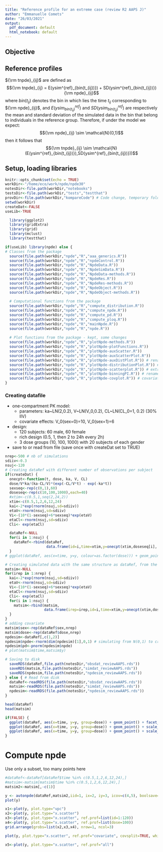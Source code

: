 ```yaml
---
title: "Reference profile for an extreme case (review R2 AAPS J)"
author: "Emmanuelle Comets"
date: "26/03/2021"
output:
  pdf_document: default
  html_notebook: default
---
```


## Objective

## Reference profiles

${\rm tnpde}_{ij}$ are defined as
$${\rm tnpde}_{ij} = E(ysim^{ref}_{bin(t_{ij})}) + SD(ysim^{ref}_{bin(t_{ij})}) {\rm npde}_{ij}$$
where $bin(t_{ij})$ denotes the bin in which lies the time $t_{ij}$ corresponding to ${\rm npde}_{ij}$, and $E(ysim^{ref}_{bin(t_{ij})})$ and $SD(ysim^{ref}_{bin(t_{ij})})$ are respectively the mean and standard deviation of the simulated data in the bin that belong to individuals in the reference group. Therefore, if under the model we expect:
$${\rm npde}_{ij} \sim \mathcal{N}(0,1)$$
then it follows that
$${\rm tnpde}_{ij} \sim \mathcal{N}(E(ysim^{ref}_{bin(t_{ij})}),SD(ysim^{ref}_{bin(t_{ij})}))$$


## Setup, loading libraries

```r
knitr::opts_chunk$set(echo = TRUE)
workDir<-"/home/eco/work/npde/npde30"
notesDir<-file.path(workDir,"notebooks")
testsDir<-file.path(workDir,"tests","testthat")
provDir<-file.path(workDir,"kompareCode") # Code change, temporary folder and files (Eco)
setwd(workDir)
createDat<-FALSE
useLib<-TRUE

  library(ggplot2)
  library(gridExtra)
  library(grid)
  library(mclust)
  library(testthat)

if(useLib) library(npde) else {
# Classes from the package
  source(file.path(workDir,"npde","R","aaa_generics.R"))
  source(file.path(workDir,"npde","R","npdeControl.R"))
  source(file.path(workDir,"npde","R","NpdeData.R"))
  source(file.path(workDir,"npde","R","NpdeSimData.R"))
  source(file.path(workDir,"npde","R","NpdeData-methods.R"))
  source(file.path(workDir,"npde","R","NpdeRes.R"))
  source(file.path(workDir,"npde","R","NpdeRes-methods.R"))
  source(file.path(workDir,"npde","R","NpdeObject.R"))
  source(file.path(workDir,"npde","R","NpdeObject-methods.R"))
  
  # Computational functions from the package
  source(file.path(workDir,"npde","R","compute_distribution.R"))
  source(file.path(workDir,"npde","R","compute_npde.R"))
  source(file.path(workDir,"npde","R","compute_pd.R"))
  source(file.path(workDir,"npde","R","compute_ploq.R"))
  source(file.path(workDir,"npde","R","mainNpde.R"))
  source(file.path(workDir,"npde","R","npde.R"))
  
  # Plot functions from the package - kept, some changes
  source(file.path(workDir,"npde","R","plotNpde-methods.R"))
  source(file.path(workDir,"npde","R","plotNpde-plotFunctions.R"))
  source(file.path(workDir,"npde","R","plotNpde-auxScatter.R")) 
  source(file.path(workDir,"npde","R","plotNpde-auxScatterPlot.R")) 
  source(file.path(workDir,"npde","R","plotNpde-auxDistPlot.R")) # renamed from plotNpde-unitFunctionsAux.R
  source(file.path(workDir,"npde","R","plotNpde-distributionPlot.R")) # extracted "main" for distribution plots from plotNpde-plotFunctions.R
  source(file.path(workDir,"npde","R","plotNpde-scatterplot.R")) # extracted "main" for scatter plots f
  source(file.path(workDir,"npde","R","plotNpde-binningPI.R")) # renamed from plotNpde-unitFunctionsPI.R
  source(file.path(workDir,"npde","R","plotNpde-covplot.R")) # covariate plots as boxplots
}
```


### Creating datafile

- one-compartment PK model:
  - parameters: ka~LN(2,0.2), V~LN(V_0,0.2), CL~LN(CL_0=1, 0.2) (30% IIV)
  - covariate effects: V_0(sex=0)=10, V_0(sex=1)=6
- design:
  - 120 subjects: 60 male, 60 female
  - rich design (0.5, 1, then 2 to 24h every 2h)
  - 3 dose groups (10, 100, 1000) with 20 subjects of each gender
- save to or read from file (save once with createDat set to TRUE)

```r
nrep<-500 # nb of simulations
sdiiv<-0.3
nsuj<-120
# Creating dataRef with different number of observations per subject
if(createDat) {
  onecpt<-function(t, dose, ka, V, CL)
  dose/V*ka/(ka-CL/V)*(exp(-CL/V*t) - exp(-ka*t))
  sexseq<-rep(c(0,1),60)
  doseseq<-rep(c(10,100,1000),each=40)
  #xtim<-c(0.5,1,seq(2,24,2))
  xtim<-c(0.5,1,2,6,12,24)
  kai<-2*exp(rnorm(nsuj,sd=sdiiv))
  etaV<-rnorm(nsuj,sd=sdiiv)
  Vi<-(10*(1-sexseq)+6*sexseq)*exp(etaV)
  etaCl<-rnorm(nsuj,sd=sdiiv)
  Cli<- exp(etaCl)

  dataRef<-NULL
  for(i in 1:nsuj) {
    dataRef<-rbind(dataRef,
                   data.frame(id=i,time=xtim,y=onecpt(xtim,doseseq[i], kai[i], Vi[i], Cli[i]),sex=sexseq[i], dose=doseseq[i]))
  }
# ggplot(dataRef, aes(x=time, y=y, colour=as.factor(dose))) + geom_point()

# Creating simulated data with the same structure as dataRef, from the same model
matsim<-NULL
for(irep in 1:nrep) {
  kai<-2*exp(rnorm(nsuj,sd=sdiiv))
  etaV<-rnorm(nsuj,sd=sdiiv)
  Vi<-(10*(1-sexseq)+6*sexseq)*exp(etaV)
  etaCl<-rnorm(nsuj,sd=sdiiv)
  Cli<- exp(etaCl)
  for(i in 1:nsuj) {
    matsim<-rbind(matsim,
                  data.frame(irep=irep,id=i,time=xtim,y=onecpt(xtim,doseseq[i], kai[i], Vi[i], Cli[i])))
  }
}
# adding covariate
matsim$sex<-rep(dataRef$sex,nrep)
matsim$dose<-rep(dataRef$dose,nrep)
npdesim<-dataRef[,c(1,2)]
npdesim$npde<-rnorm(dim(npdesim)[1],0,1) # simulating from N(0,1) to create npde
npdesim$pd<-pnorm(npdesim$npde)
# plot(matsim$time,matsim$y)

# Saving to disk
  saveRDS(dataRef,file.path(notesDir,"obsdat_reviewAAPS.rds"))
  saveRDS(matsim,file.path(notesDir,"simdat_reviewAAPS.rds"))
  saveRDS(npdesim,file.path(notesDir,"npdesim_reviewAAPS.rds"))
} else { # Read from disk
  dataRef<-readRDS(file.path(notesDir,"obsdat_reviewAAPS.rds"))
  matsim<-readRDS(file.path(notesDir,"simdat_reviewAAPS.rds"))
  npdesim<-readRDS(file.path(notesDir,"npdesim_reviewAAPS.rds"))
}

head(dataRef)
head(matsim)

if(FALSE) {
  ggplot(dataRef, aes(x=time, y=y, group=dose)) + geom_point() + facet_wrap(.~dose)
  ggplot(dataRef, aes(x=time, y=y, group=dose)) + geom_point() + scale_y_continuous( "my-ylab", limits = NULL) + facet_wrap(.~dose, scales="free_y")
  ggplot(dataRef, aes(x=time, y=y, group=dose)) + geom_point() + scale_y_continuous( "my-ylab", limits = NULL) + coord_cartesian(xlim=c(0,20), ylim=NULL) + facet_wrap(.~dose, scales="free_y")
}
```

# Compute npde

Use only a subset, too many points here

```r

#dataRef<-dataRef[dataRef$time %in% c(0.5,1,2,6,12,24),]
#matsim<-matsim[matsim$time %in% c(0.5,1,2,6,12,24),]
matsim2<-matsim[,-c(1)]

y <- autonpde(dataRef,matsim2,iid=1, ix=2, iy=3, icov=c(4,5), boolsave=FALSE, units=list(x="h",y="mg/L",covariates=c("-","mg")))
plot(y)

x1<-plot(y, plot.type="vpc")
x2<-plot(y, plot.type="x.scatter")
x3<-plot(y, plot.type="x.scatter", ref.prof=list(id=1:120))
x4<-plot(y, plot.type="x.scatter", ref.prof=list(dose=100))
grid.arrange(grobs=list(x2,x3,x4), nrow=1, ncol=3)

plot(y, plot.type="x.scatter", ref.prof="covariate", covsplit=TRUE, which.cov=c("dose"), scales='free_y')

x5<-plot(y, plot.type="x.scatter", ref.prof="all")

```

